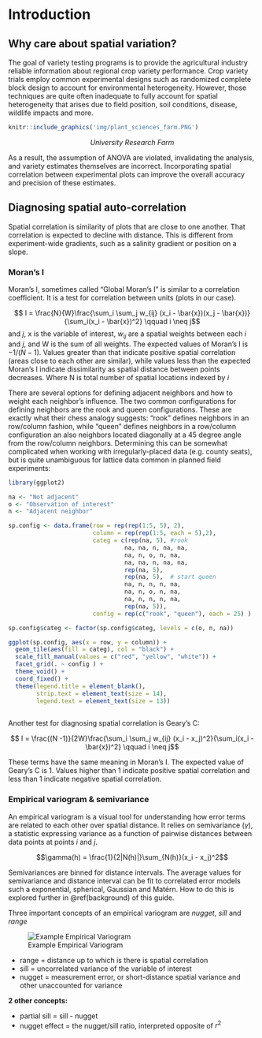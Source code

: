 # Introduction {#intro}

## Why care about spatial variation?

The goal of variety testing programs is to provide the agricultural industry reliable information about regional crop variety performance. Crop variety trials employ common experimental designs such as randomized complete block design to account for environmental heterogeneity. However, those techniques are quite often inadequate to fully account for spatial heterogeneity that arises due to field position, soil conditions, disease, wildlife impacts and more. 

```r
knitr::include_graphics('img/plant_sciences_farm.PNG')
```
<center>
 
*University Research Farm*

</center>

As a result, the assumption of ANOVA are violated, invalidating the analysis, and variety estimates themselves are incorrect. Incorporating spatial correlation between experimental plots can improve the overall accuracy and precision of these estimates. 

## Diagnosing spatial auto-correlation

Spatial correlation is similarity of plots that are close to one another.  That correlation is expected to decline with distance. This is different from experiment-wide gradients, such as a salinity gradient or position on a slope. 

### Moran's I

Moran's I, sometimes called "Global Moran's I" is similar to a correlation coefficient. It is a test for correlation between units (plots in our case). 

$$ I = \frac{N}{W}\frac{\sum_i \sum_j w_{ij} (x_i - \bar{x})(x_j - \bar{x})}{\sum_i(x_i - \bar{x})^2} 
\qquad i \neq j$$
and $j$, x is the variable of interest, $w_{ij}$ are a spatial weights between each $i$ and $j$, and W is the sum of all weights. The expected values of Moran's I is $-1/(N-1)$. Values greater than that indicate positive spatial correlation (areas close to each other are similar), while values less than the expected Moran's I indicate dissimilarity as spatial distance between points decreases. 
Where N is total number of spatial locations indexed by $i$ 

There are several options for defining adjacent neighbors and how to weight each neighbor's influence. The two common configurations for defining neighbors are the rook and queen configurations. These are exactly what their chess analogy suggests: "rook" defines neighbors in an row/column fashion, while "queen" defines neighbors in a row/column configuration an also neighbors located diagonally at a 45 degree angle from the row/column neighbors. Determining this can be somewhat complicated when working with irregularly-placed data (e.g. county seats), but is quite unambiguous for lattice data common in planned field experiments:

```r
library(ggplot2)

na <- "Not adjacent"
o <- "Observation of interest"
n <- "Adjacent neighbor"

sp.config <- data.frame(row = rep(rep(1:5, 5), 2),
                        column = rep(rep(1:5, each = 5),2),
                        categ = c(rep(na, 5), #rook 
                                 na, na, n, na, na,
                                 na, n, o, n, na,
                                 na, na, n, na, na,
                                 rep(na, 5),
                                 rep(na, 5),  # start queen
                                 na, n, n, n, na,
                                 na, n, o, n, na,
                                 na, n, n, n, na,
                                 rep(na, 5)),
                        config = rep(c("rook", "queen"), each = 25) )

sp.config$categ <- factor(sp.config$categ, levels = c(o, n, na))

ggplot(sp.config, aes(x = row, y = column)) +
  geom_tile(aes(fill = categ), col = "black") +
  scale_fill_manual(values = c("red", "yellow", "white")) +
  facet_grid(. ~ config ) +
  theme_void() +
  coord_fixed() +
  theme(legend.title = element_blank(), 
        strip.text = element_text(size = 14),
        legend.text = element_text(size = 13))
 
```

Another test for diagnosing spatial correlation is Geary's C:

$$ I = \frac{(N -1)}{2W}\frac{\sum_i \sum_j w_{ij} (x_i - x_j)^2}{\sum_i(x_i - \bar{x})^2} \qquad i \neq j$$

These terms have the same meaning in Moran's I. The expected value of Geary's C is 1. Values higher than 1 indicate positive spatial correlation and less than 1 indicate negative spatial correlation. 

### Empirical variogram & semivariance

An empirical variogram is a visual tool for understanding how error terms are related to each other over spatial distance. It relies on semivariance ($\gamma$), a statistic expressing variance as a function of pairwise distances between data points at points $i$ and $j$.   

$$\gamma(h) = \frac{1}{2|N(h)|}\sum_{N(h)}(x_i - x_j)^2$$

Semivariances are binned for distance intervals. The average values for semivariance and distance interval can be fit to correlated error models such a exponential, spherical, Gaussian and Matérn. How to do this is explored further in \@ref(background) of this guide. 

Three important concepts of an empirical variogram are *nugget*, *sill* and  *range* 

![Example Empirical Variogram](img/Sadoti2014_spherical.jpg)

* range = distance up to which is there is spatial correlation
* sill = uncorrelated variance of the variable of interest
* nugget = measurement error, or short-distance spatial variance and other unaccounted for variance

**2 other concepts:** 

* partial sill = sill - nugget
* nugget effect = the nugget/sill ratio, interpreted opposite of $r^2$
